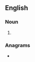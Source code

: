 {{also|pile-ups}}
==English==

===Noun===
{{head|en|noun plural form}}

# {{plural of|pileup|lang=en}}

===Anagrams===
* {{anagrams|en|a=eilppsu|luppies|piles up|uppiles}}